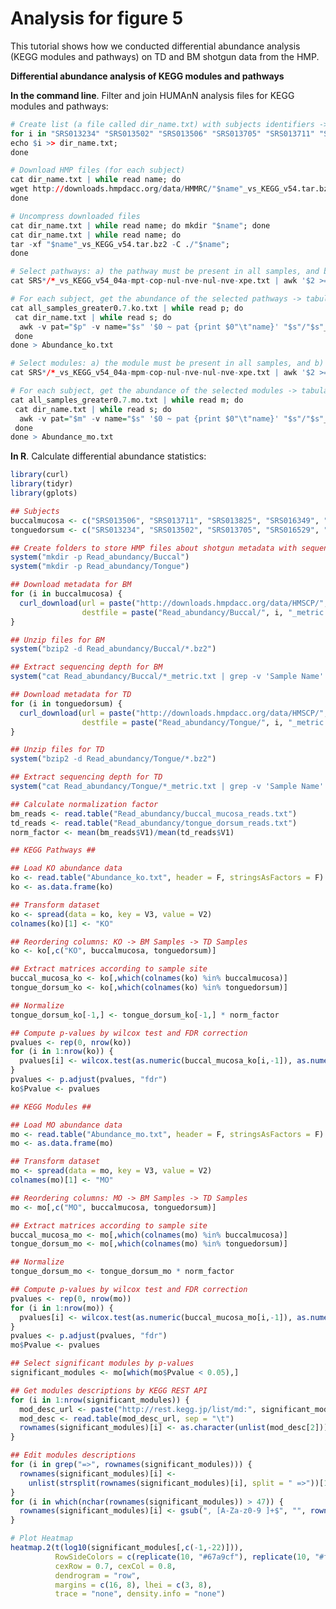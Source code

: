 # Analysis for figure 5

This tutorial shows how we conducted differential abundance analysis (KEGG modules and pathways) on TD and BM shotgun data from the HMP. 

**Differential abundance analysis of KEGG modules and pathways**

**In the command line**. Filter and join HUMAnN analysis files for KEGG modules and pathways:
```r
# Create list (a file called dir_name.txt) with subjects identifiers -> which will be used to download subjects HUMAnN analysis results from HMP and naming of folders to store these results files
for i in "SRS013234" "SRS013502" "SRS013506" "SRS013705" "SRS013711" "SRS013825" "SRS016349" "SRS016529" "SRS016533" "SRS016600" "SRS017080" "SRS017127" "SRS017209" "SRS017215" "SRS017533" "SRS017537" "SRS017713" "SRS018145" "SRS018439" "SRS021496"; do 
echo $i >> dir_name.txt;
done

# Download HMP files (for each subject)
cat dir_name.txt | while read name; do 
wget http://downloads.hmpdacc.org/data/HMMRC/"$name"_vs_KEGG_v54.tar.bz2;
done

# Uncompress downloaded files
cat dir_name.txt | while read name; do mkdir "$name"; done
cat dir_name.txt | while read name; do
tar -xf "$name"_vs_KEGG_v54.tar.bz2 -C ./"$name";
done

# Select pathways: a) the pathway must be present in all samples, and b) the coverage must be >= 0.7 for at least one sample
cat SRS*/*_vs_KEGG_v54_04a-mpt-cop-nul-nve-nul-nve-xpe.txt | awk '$2 >= 0.7 {print $1}' | sort | uniq -c | awk -F " " '$1 == 20 {print $2}' | sed "$ d" > all_samples_greater0.7.ko.txt

# For each subject, get the abundance of the selected pathways -> tabular output follows [pathway_ko, pathway_abundance, subject]
cat all_samples_greater0.7.ko.txt | while read p; do
 cat dir_name.txt | while read s; do
  awk -v pat="$p" -v name="$s" '$0 ~ pat {print $0"\t"name}' "$s"/"$s"_vs_KEGG_v54_04b-mpt-cop-nul-nve-nul-nve.txt;
 done
done > Abundance_ko.txt

# Select modules: a) the module must be present in all samples, and b) the coverage must be >= 0.7 for at least one sample
cat SRS*/*_vs_KEGG_v54_04a-mpm-cop-nul-nve-nul-nve-xpe.txt | awk '$2 >= 0.7 {print $1}' | sort | uniq -c | awk -F " " '$1 == 20 {print $2}' | sed "$ d" > all_samples_greater0.7.mo.txt

# For each subject, get the abundance of the selected modules -> tabular output follows [module_mo, pathway_abundance, subject]
cat all_samples_greater0.7.mo.txt | while read m; do
 cat dir_name.txt | while read s; do
  awk -v pat="$m" -v name="$s" '$0 ~ pat {print $0"\t"name}' "$s"/"$s"_vs_KEGG_v54_04b-mpm-cop-nul-nve-nul-nve.txt; 
 done
done > Abundance_mo.txt
```

**In R**. Calculate differential abundance statistics:
```r
library(curl)
library(tidyr)
library(gplots)

## Subjects
buccalmucosa <- c("SRS013506", "SRS013711", "SRS013825", "SRS016349", "SRS016533", "SRS016600", "SRS017080", "SRS017127", "SRS017215", "SRS017537")
tonguedorsum <- c("SRS013234", "SRS013502", "SRS013705", "SRS016529", "SRS017209", "SRS017533", "SRS017713", "SRS018145", "SRS018439", "SRS021496")

## Create folders to store HMP files about shotgun metadata with sequencing depth
system("mkdir -p Read_abundancy/Buccal")
system("mkdir -p Read_abundancy/Tongue")

## Download metadata for BM
for (i in buccalmucosa) { 
  curl_download(url = paste("http://downloads.hmpdacc.org/data/HMSCP/", i, "/", i, "_metric.txt.bz2", sep = ""), 
                destfile = paste("Read_abundancy/Buccal/", i, "_metric.txt.bz2", sep = ""))
}

## Unzip files for BM
system("bzip2 -d Read_abundancy/Buccal/*.bz2")

## Extract sequencing depth for BM
system("cat Read_abundancy/Buccal/*_metric.txt | grep -v 'Sample Name' | cut -f2 > Read_abundancy/buccal_mucosa_reads.txt")

## Download metadata for TD
for (i in tonguedorsum) { 
  curl_download(url = paste("http://downloads.hmpdacc.org/data/HMSCP/", i, "/", i, "_metric.txt.bz2", sep = ""), 
                destfile = paste("Read_abundancy/Tongue/", i, "_metric.txt.bz2", sep = ""))
}

## Unzip files for TD
system("bzip2 -d Read_abundancy/Tongue/*.bz2")

## Extract sequencing depth for TD
system("cat Read_abundancy/Tongue/*_metric.txt | grep -v 'Sample Name' | cut -f2 > Read_abundancy/tongue_dorsum_reads.txt")

## Calculate normalization factor
bm_reads <- read.table("Read_abundancy/buccal_mucosa_reads.txt")
td_reads <- read.table("Read_abundancy/tongue_dorsum_reads.txt")
norm_factor <- mean(bm_reads$V1)/mean(td_reads$V1)

## KEGG Pathways ##

## Load KO abundance data
ko <- read.table("Abundance_ko.txt", header = F, stringsAsFactors = F)
ko <- as.data.frame(ko)

## Transform dataset
ko <- spread(data = ko, key = V3, value = V2)
colnames(ko)[1] <- "KO"

## Reordering columns: KO -> BM Samples -> TD Samples
ko <- ko[,c("KO", buccalmucosa, tonguedorsum)]

## Extract matrices according to sample site
buccal_mucosa_ko <- ko[,which(colnames(ko) %in% buccalmucosa)]
tongue_dorsum_ko <- ko[,which(colnames(ko) %in% tonguedorsum)]

## Normalize
tongue_dorsum_ko[-1,] <- tongue_dorsum_ko[-1,] * norm_factor

## Compute p-values by wilcox test and FDR correction
pvalues <- rep(0, nrow(ko))
for (i in 1:nrow(ko)) {
  pvalues[i] <- wilcox.test(as.numeric(buccal_mucosa_ko[i,-1]), as.numeric(tongue_dorsum_ko[i,-1]))$p.value
}
pvalues <- p.adjust(pvalues, "fdr")
ko$Pvalue <- pvalues

## KEGG Modules ##

## Load MO abundance data
mo <- read.table("Abundance_mo.txt", header = F, stringsAsFactors = F)
mo <- as.data.frame(mo)

## Transform dataset
mo <- spread(data = mo, key = V3, value = V2)
colnames(mo)[1] <- "MO"

## Reordering columns: MO -> BM Samples -> TD Samples
mo <- mo[,c("MO", buccalmucosa, tonguedorsum)]

## Extract matrices according to sample site
buccal_mucosa_mo <- mo[,which(colnames(mo) %in% buccalmucosa)]
tongue_dorsum_mo <- mo[,which(colnames(mo) %in% tonguedorsum)]

## Normalize
tongue_dorsum_mo <- tongue_dorsum_mo * norm_factor

## Compute p-values by wilcox test and FDR correction
pvalues <- rep(0, nrow(mo))
for (i in 1:nrow(mo)) {
  pvalues[i] <- wilcox.test(as.numeric(buccal_mucosa_mo[i,-1]), as.numeric(tongue_dorsum_mo[i,-1]))$p.value
}
pvalues <- p.adjust(pvalues, "fdr")
mo$Pvalue <- pvalues

## Select significant modules by p-values
significant_modules <- mo[which(mo$Pvalue < 0.05),]

## Get modules descriptions by KEGG REST API
for (i in 1:nrow(significant_modules)) {
  mod_desc_url <- paste("http://rest.kegg.jp/list/md:", significant_modules$MO[i], sep = "")
  mod_desc <- read.table(mod_desc_url, sep = "\t")
  rownames(significant_modules)[i] <- as.character(unlist(mod_desc[2]))
}

## Edit modules descriptions
for (i in grep("=>", rownames(significant_modules))) {
  rownames(significant_modules)[i] <- 
    unlist(strsplit(rownames(significant_modules)[i], split = " =>"))[1]
}
for (i in which(nchar(rownames(significant_modules)) > 47)) {
  rownames(significant_modules)[i] <- gsub(", [A-Za-z0-9 ]+$", "", rownames(significant_modules)[i])
}

# Plot Heatmap
heatmap.2(t(log10(significant_modules[,c(-1,-22)])),
          RowSideColors = c(replicate(10, "#67a9cf"), replicate(10, "#fc8d59")),
          cexRow = 0.7, cexCol = 0.8,
          dendrogram = "row",
          margins = c(16, 8), lhei = c(3, 8),
          trace = "none", density.info = "none")
```
